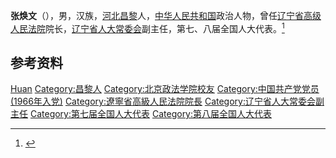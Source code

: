 {{Otheruses|other=名为张焕文的其他人物|张焕文}}

'''张焕文'''（{{bd|1941年|}}），男，汉族，[[河北|河北]][[昌黎|昌黎]]人，[[中华人民共和国|中华人民共和国]]政治人物，曾任[[辽宁省高级人民法院|辽宁省高级人民法院]]院长，[[辽宁省人大常委会|辽宁省人大常委会]]副主任，第七、八届全国人大代表。<ref>{{Cite book|title=中华人民共和国职官志|author=何虎生, 李耀东, 向常福主编|publisher=中国社会出版社|year=2003|isbn=9787800883934|location=北京|pages=}}</ref>

== 参考资料 ==
{{reflist}}

{{中国人物小作品}}

{{Authority control}}
{{DEFAULTSORT:Zhang张}}
[[Category:张姓|Huan]]
[[Category:昌黎人|Category:昌黎人]]
[[Category:北京政法学院校友|Category:北京政法学院校友]]
[[Category:中国共产党党员_(1966年入党)|Category:中国共产党党员 (1966年入党)]]
[[Category:遼寧省高級人民法院院長|Category:遼寧省高級人民法院院長]]
[[Category:辽宁省人大常委会副主任|Category:辽宁省人大常委会副主任]]
[[Category:第七届全国人大代表|Category:第七届全国人大代表]]
[[Category:第八届全国人大代表|Category:第八届全国人大代表]]